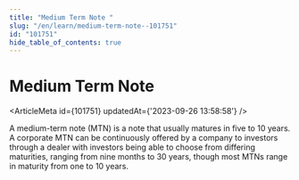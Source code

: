 ```yaml
---
title: "Medium Term Note "
slug: "/en/learn/medium-term-note--101751"
id: "101751"
hide_table_of_contents: true
---
```



# Medium Term Note 

<ArticleMeta id={101751} updatedAt={'2023-09-26 13:58:58'} />
<div className='border-solid border-b border-t-0 my-4 border-[var(--ifm-color-gray-300)]' />

A medium-term note (MTN) is a note that usually matures in five to 10 years. A corporate MTN can be continuously offered by a company to investors through a dealer with investors being able to choose from differing maturities, ranging from nine months to 30 years, though most MTNs range in maturity from one to 10 years.
